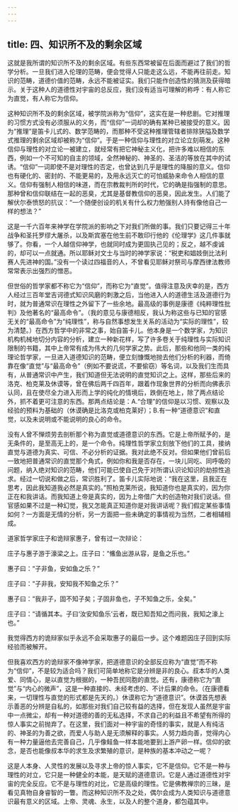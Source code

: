 ```yaml
---
---
---
```

title: 四、知识所不及的剩余区域
---




这就是我所谓的知识所不及的剩余区域。有些东西常被留在后面而避过了我们的哲学分析。一旦我们进入伦理的范畴，便会觉得人只能走这么远，不能再往前走。知识的范畴，道德价值的范畴，永远不能被证实。我们只能作创造性的猜测及获得暗示。关于这种人的道德性对宇宙的总反应，我们没有适当可理解的称呼：有人称它为直觉，有人称它为信仰。

这种知识所不及的剩余区域，被学院派称为“信仰”，这实在是一种悲剧。它对推理的习惯方式没有必须服从的义务，而“信仰”一词却的确有某种已被接受的意义。因为“推理”是笛卡儿式的、数学范畴的，而那种不受这种推理管辖者排除狭隘及数学式推理的剩余区域却被称为“信仰”。于是一种信仰与理性的对立论立刻萌发。这种信仰与理性的对立论一被建立，就经常有把它神秘主义化，把许多难以相信的东西，例如一个不可知的自主的领域，全然神秘的、神圣的、圣洁的等放在其中的试诱。“信仰”一词即使不是对理性的否定，也曾达到几乎是理性的降服的意义。信仰也有硬化的、密封的、不能更易的，及用永远灭亡的可怕威胁来命令人相信的意义。信仰有强制人相信的味道，而在宗教裁判所的时代，它的确是指强制的意思。那种曾和信仰联结在一起的恶臭，尤其是基督教信仰的恶臭，因此发生。人们能了解伏尔泰愤怒的抗议：“一个随便创设的机关有什么权力勉强别人持有像他自己一样的想法？”

这是一千六百年来神学在学院派的影响之下对我们所做的事。我们只要记得三十年战争和圣托罗缪大屠杀，以及斯宾塞在他生前不敢印行他的《伦理学》这几件事就够了。你看，一个人越信仰神学，也就同时成为更固执己见的；反之，越不虔诚的，却可以一点就通。所以耶稣对文士与当时的神学家说：“税吏和娼妓倒比法利赛人先进神的国。”没有一个读过四福音的人，不曾看见耶稣对祭司与摩西律法教师常常表示出强烈的憎恶。

但世俗的哲学家都不称它为“信仰”，而称它为“直觉”。值得注意及庆幸的是，西方人经过三百年堂吉诃德式知识风磨的刺激之后，当他进入人的道德生活及道德行为时，就为普通常识在理性之外留下了一些余地。最高级的事例是康德《纯粹理性批判》及他著名的“最高命令”。（我的意见与康德相反，我认为称这些与已知的官感无关的“最高命令”为“纯理性”，称与自然事想发生关系的活动为“实际的理性”，较为清楚。）在西方哲学中的非常之事，始自笛卡儿。他本身是一个数学家，为知识机构机械地切分内容的分析，建立一种新花样，写了许多卷关于纯理性与实际知识限制的书籍，其中上帝常有成为伟大的几何学家之势。此后，那些和他同一类的纯理论哲学家，一旦进入道德知识的范畴，便立刻慷慨地抛去他们分析的利器，而倚靠在像“直觉”与“最高命令”（例如不要说谎，不要偷窃）等名词，以及我们生而具有，从普通常识中产生，我们知道但无法说明的直觉知识之上。这样，那些后来的洛克、柏克莱及休谟等，曾在佛后两千四百年，跟着作现象世界的分析而向佛表示认同，且在使尽全力进入形而上学的纯化的情境后，跌倒在地上，除了两点结论外，抓不着更可注意的东西。那两点结论是：A.“合理”的信仰是以习惯、观察以及经验的预料为基础的（休谟确是比洛克或柏克莱好）；B.有一种“道德意识”和直觉，以及未说明或不能说明的良心的命令。

没有人曾不惮烦劳去剖析那个称为直觉或道德意识的东西。它是上帝所赋予的，是无条件的，是至高无上的，是一个命令。纯理性哲学家立刻放下他们的工具，接纳直觉与道德为真实、可信、不必分析的证据。我对此绝不反对。但如果他们曾前后一致地把普通常识的直觉那个角式，例如你和我是否存在，一块儿同吃、同呼吸的问题，纳入绝对知识的范畴，他们可能已使自己免于对所谓认识论知识的劫掠性追求。经过一切说和做之后，常识胜利了。笛卡儿实际地说：“我在这里，且我正在思考，因此我知道我必然是真实的。”照柏克莱所说，我知道你也是真实的，因为你正在和我讲话。而我知道上帝是真实的，因为上帝借广大的创造物对我们说话。但官感如果不过是一种幻觉，我又怎能真正知道你是对我讲话呢？我们假定某些事情如何？一方面是无情的分析，另一方面把一些未确定的事情视为当然，二者相辅相成。

道家哲学家庄子和诡辩家惠子，曾有过一次辩论：

庄子与惠子游于濠梁之上。庄子曰：“鯈鱼出游从容，是鱼之乐也。”

惠子曰：“子非鱼，安如鱼之乐？”

庄子曰：“子非我，安知我不知鱼之乐？”

惠子曰：“我非子，固不知子矣；子固非鱼也，子不知鱼之乐，全矣。”

庄子曰：“请循其本。子曰‘汝安知鱼乐’云者，既已知吾知之而问我，我知之濠上也。”

我觉得西方的诡辩家似乎永远不会采取惠子的最后一步。这个难题因庄子回到实际经验而被解开。

但我喜欢西方的诡辩家不像神学家，把道德意识的全部反应称为“直觉”而不称为“信仰”，不是较为适合吗？我们可简单地称它是分辨是非的良心。叔本华的人类爱、同情心，是以直觉为根据的，一种吾民同胞的直觉。还有，康德称它为“直觉”与“内心的微声”，这是一种直接的、未经考虑的、不计后果的命令。（在康德看来，一切理性与直觉的形式都是先天的。）休谟称它为“道德意识”。休谟首先想表示善恶的分辨是自私的，如那些对我们自己较有益的选择，但在发现人虽然是宇宙中一点微尘，却有一种对道德的善的无私选择，不求自己的利益且不希望有所得的惊人事实之前抛弃了。在这里，我们面对一种宇宙的奇怪的事实，就是人有纯洁的、神圣的为善之欲，而爱人与助人是无须解释的事实。人努力趋向善，觉得内心有一种力量逼他去完善自己，几乎像鲑鱼一样本能地要到上游产卵一样。信仰的欲念，是否也能像叔本华的求生及求繁殖的意识，是种族的基本冲动之一呢？

这是人本身、人灵性的发展以及寻求上帝的惊人事实，它不是信仰。它不是一种与理性的对立，它只是一种健全的本能，是天赋的道德意识。它是人通过道德性对宇宙的完全反应。它不是与理性的对比，它是高级的理性。它是佛教禅宗的三昧，是看见真物自身睿智的一瞥。而这种知识所不及之处，偶尔会成为人类知识与道德意识最有意义的区域。上帝、灵魂、永生，以及人的整个道身，都包蕴其中。